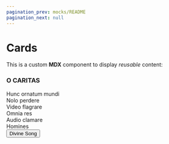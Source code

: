 ```yaml
---
pagination_prev: mocks/README
pagination_next: null
---
```


# Cards

This is a custom **MDX** component to display _reusable_ content:

<Card shadow='tl'>
	<CardHeader>
		<h3>O CARITAS</h3>
	</CardHeader>
	<CardBody>
		Hunc ornatum mundi<br/>
		Nolo perdere<br/>
		Video flagrare<br/>
		Omnia res<br/>
		Audio clamare<br/>
		Homines<br/>
	</CardBody>
	<CardFooter>
		<button className='button button--secondary button--block'>Divine Song</button>
	</CardFooter>
</Card>
